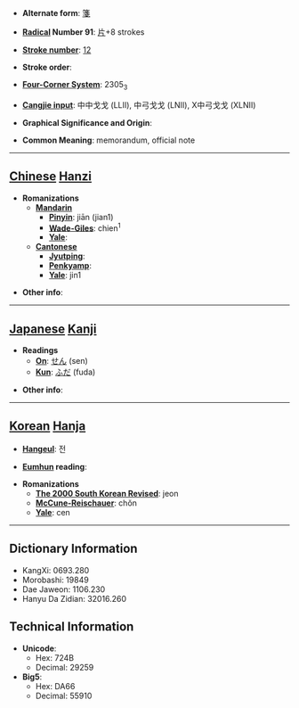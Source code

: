 * '''Alternate form''': [[箋]]

* '''[[Wiktionary:Chinese radical index| Radical]] Number 91''': [[Wiktionary:Chinese radical index 片|片]]+8 strokes

* '''[[Wiktionary:Chinese total strokes index|Stroke number]]''': [[Wiktionary:Chinese total strokes index 12|12]]

* '''Stroke order''': 

* '''[[Wiktionary:Chinese four corner index|Four-Corner System]]''': 2305<sub>3</sub>

* '''[[Wiktionary:Chinese Cangjie index|Cangjie input]]''': 中中戈戈 (LLII), 中弓戈戈 (LNII), X中弓戈戈 (XLNII)

* '''Graphical Significance and Origin''': 

* '''Common Meaning''': memorandum, official note

----

== [[Chinese]] [[Hanzi]] ==

* '''Romanizations'''
** '''[[Mandarin]]'''
*** '''[[Pinyin]]''': jiān (jian1)
*** '''[[Wade-Giles]]''': chien<sup>1</sup>
*** '''[[Yale]]''': 
** '''[[Cantonese]]'''
*** '''[[Jyutping]]''':
*** '''[[Penkyamp]]''': 
*** '''[[Yale]]''': jin1

* '''Other info''': 

----

== [[Japanese]] [[Kanji]] ==

* '''Readings'''
** '''[[On]]''': [[せん]] (sen)
** '''[[Kun]]''': [[ふだ]] (fuda)

* '''Other info''':  

----

== [[Korean]] [[Hanja]] ==

* '''[[Hangeul]]''': 전

* '''[[Eumhun]] reading''': 

* '''Romanizations'''
** '''[[The 2000 South Korean Revised Romanization|The 2000 South Korean Revised]]''': jeon
** '''[[McCune-Reischauer]]''': chŏn
** '''[[Yale]]''': cen

----

== Dictionary Information ==

* KangXi: 0693.280
* Morobashi: 19849
* Dae Jaweon: 1106.230
* Hanyu Da Zidian: 32016.260

== Technical Information ==

* '''Unicode''':
** Hex: 724B
** Decimal: 29259
* '''Big5''':
** Hex: DA66
** Decimal: 55910